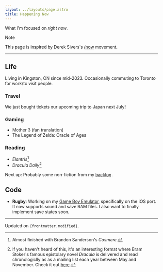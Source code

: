 ```yaml
---
layout: ../layouts/page.astro
title: Happening Now
---
```


What I'm focused on _right now_.

> [!NOTE]
>
> This page is inspired by Derek Sivers's [/now][nnn] movement.

[nnn]: https://nownownow.com/about

---

## Life

Living in Kingston, ON since mid-2023. Occasionally commuting to Toronto for
work/to visit people.

### Travel

We just bought tickets our upcoming trip to Japan next July!

### Gaming

- Mother 3 (fan translation)
- The Legend of Zelda: Oracle of Ages

### Reading

- _Elantris_[^cosmere]
- _Dracula Daily_[^dracula]

Next up: Probably some non-fiction from my [backlog](/books?list=next).

[^cosmere]: Almost finished with Brandon Sanderson's _Cosmere_.
[^dracula]: If you haven't heard of this, it's an interesting format where Bram
    Stoker's famous epistolary[^epistol] novel _Dracula_ is delivered and read
    chronologiclly as as a mailing list each year between May and November.
    Check it out [here][dracula].
[^epistol]: "(of a literary work) in the form of letters"

[dracula]: https://draculadaily.substack.com/

## Code

- **Rugby**: Working on my [Game Boy Emulator][rugby], specifically on the iOS
  port. It now supports sound and save RAM files. I also want to finally
  implement save states soon.

[rugby]: https://rugby.zakhary.dev

---

Updated on <code>{frontmatter.modified}</code>.
